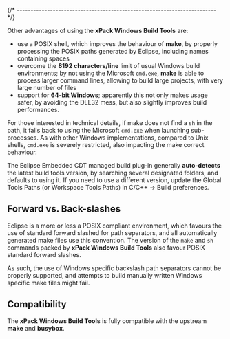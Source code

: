 
{/* ------------------------------------------------------------------------ */}

Other advantages of using the **xPack Windows Build Tools** are:

- use a POSIX shell, which improves the behaviour
of **make**, by properly processing the POSIX paths generated by Eclipse,
including names containing spaces
- overcome the **8192 characters/line** limit of usual Windows build
environments; by not using the Microsoft `cmd.exe`, **make** is able to process
larger command lines, allowing to build large projects, with very large
number of files
- support for **64-bit Windows**; apparently this not only makes usage
safer, by avoiding the DLL32 mess, but also slightly improves build
performances.

For those interested in technical details, if make does not find a `sh`
in the path, it falls back to using the Microsoft `cmd.exe` when launching
sub-processes. As with other Windows implementations, compared to Unix
shells, `cmd.exe` is severely restricted, also impacting the make correct
behaviour.

The Eclipse Embedded CDT managed build plug-in generally **auto-detects**
the latest build tools version, by searching several designated folders,
and defaults to using it. If you need to use a different version, update
the Global Tools Paths (or Workspace Tools Paths) in C/C++ → Build preferences.

## Forward vs. Back-slashes

Eclipse is a more or less a POSIX compliant environment, which favours the use of
standard forward slashed for path separators, and all automatically
generated make files use this convention. The version of the `make` and
`sh` commands packed by **xPack Windows Build Tools** also favour
POSIX standard forward slashes.

As such, the use of Windows specific backslash path separators cannot be
properly supported, and attempts to build manually written Windows
specific make files might fail.

## Compatibility

The **xPack Windows Build Tools** is fully compatible with the upstream
**make** and **busybox**.
